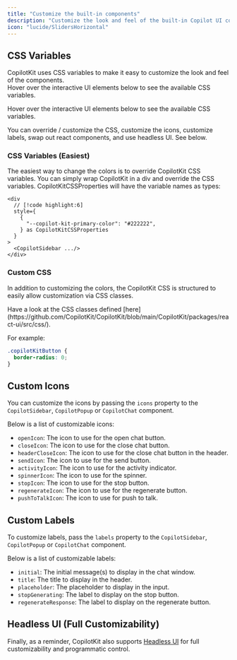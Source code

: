 ```yaml
---
title: "Customize the built-in components"
description: "Customize the look and feel of the built-in Copilot UI components."
icon: "lucide/SlidersHorizontal"
---
```


## CSS Variables

<CopilotKitCSS />

CopilotKit uses CSS variables to make it easy to customize the look and feel of the components.<br/>
Hover over the interactive UI elements below to see the available CSS variables.

<Callout type="info">
  Hover over the interactive UI elements below to see the available CSS variables.
</Callout>

<InteractiveCSSInspector />

You can override / customize the CSS, customize the icons, customize labels, swap out react components, and use headless UI. See below.

### CSS Variables (Easiest)

The easiest way to change the colors is to override CopilotKit CSS variables. You can simply wrap CopilotKit in a div and override the CSS variables. CopilotKitCSSProperties will have the variable names as types:

```tsx
<div
  // [!code highlight:6]
  style={
    {
      "--copilot-kit-primary-color": "#222222",
    } as CopilotKitCSSProperties
  }
>
  <CopilotSidebar .../>
</div>
```

### Custom CSS

In addition to customizing the colors, the CopilotKit CSS is structured to easily allow customization via CSS classes.

<Callout>
Have a look at the CSS classes defined [here](https://github.com/CopilotKit/CopilotKit/blob/main/CopilotKit/packages/react-ui/src/css/).
</Callout>

For example:

```css title="globals.css"
.copilotKitButton {
  border-radius: 0;
}
```

## Custom Icons

You can customize the icons by passing the `icons` property to the `CopilotSidebar`, `CopilotPopup` or `CopilotChat` component.

Below is a list of customizable icons:

- `openIcon`: The icon to use for the open chat button.
- `closeIcon`: The icon to use for the close chat button.
- `headerCloseIcon`: The icon to use for the close chat button in the header.
- `sendIcon`: The icon to use for the send button.
- `activityIcon`: The icon to use for the activity indicator.
- `spinnerIcon`: The icon to use for the spinner.
- `stopIcon`: The icon to use for the stop button.
- `regenerateIcon`: The icon to use for the regenerate button.
- `pushToTalkIcon`: The icon to use for push to talk.

## Custom Labels

To customize labels, pass the `labels` property to the `CopilotSidebar`, `CopilotPopup` or `CopilotChat` component.

Below is a list of customizable labels:

- `initial`: The initial message(s) to display in the chat window.
- `title`: The title to display in the header.
- `placeholder`: The placeholder to display in the input.
- `stopGenerating`: The label to display on the stop button.
- `regenerateResponse`: The label to display on the regenerate button.

## Headless UI (Full Customizability)

Finally, as a reminder, CopilotKit also supports [Headless UI](/guides/custom-look-and-feel/headless-ui) for full customizability and programmatic control.
